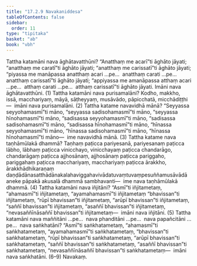 ```yaml
---
title: "17.2.9 Navakaniddesa"
tableOfContents: false
sidebar:
  order: 11
type: "tipitaka"
basket: "ab"
book: "vbh"
---
```



<DynamicBreadcrumb />

<Division number="960" book="vbh" bookNo="30" page="403">

<Paragraph number="2915" book="vbh">
Tattha katamāni nava āghātavatthūni? “Anatthaṃ me acarī”ti āghāto jāyati; “anatthaṃ me caratī”ti āghāto jāyati; “anatthaṃ me carissatī”ti āghāto jāyati; “piyassa me manāpassa anatthaṃ acari …pe…  anatthaṃ carati …pe…  anatthaṃ carissatī”ti āghāto jāyati; “appiyassa me amanāpassa atthaṃ acari …pe…  atthaṃ carati …pe…  atthaṃ carissatī”ti āghāto jāyati. Imāni nava āghātavatthūni. (1)
</Paragraph>

</Division>
<Division number="961" book="vbh" bookNo="30" page="404">

<Paragraph number="2916" book="vbh">
Tattha katamāni nava purisamalāni? Kodho, makkho, issā, macchariyaṃ, māyā, sāṭheyyaṃ, musāvādo, pāpicchatā, micchādiṭṭhi—  imāni nava purisamalāni. (2)
</Paragraph>

</Division>
<Division number="962" book="vbh" bookNo="30" page="404">

<Paragraph number="2917" book="vbh">
Tattha katame navavidhā mānā? “Seyyassa seyyohamasmī”ti māno, “seyyassa sadisohamasmī”ti māno, “seyyassa hīnohamasmī”ti māno, “sadisassa seyyohamasmī”ti māno, “sadisassa sadisohamasmī”ti māno, “sadisassa hīnohamasmī”ti māno, “hīnassa seyyohamasmī”ti māno, “hīnassa sadisohamasmī”ti māno, “hīnassa hīnohamasmī”ti māno—  ime navavidhā mānā. (3)
</Paragraph>

</Division>
<Division number="963" book="vbh" bookNo="30" page="404">

<Paragraph number="2918" book="vbh">
Tattha katame nava taṇhāmūlakā dhammā? Taṇhaṃ paṭicca pariyesanā, pariyesanaṃ paṭicca lābho, lābhaṃ paṭicca vinicchayo, vinicchayaṃ paṭicca chandarāgo, chandarāgaṃ paṭicca ajjhosānaṃ, ajjhosānaṃ paṭicca pariggaho, pariggahaṃ paṭicca macchariyaṃ, macchariyaṃ paṭicca ārakkho, ārakkhādhikaraṇaṃ daṇḍādānasatthādānakalahaviggahavivādatuvaṃtuvaṃpesuññamusāvādā aneke pāpakā akusalā dhammā sambhavanti—  ime nava taṇhāmūlakā dhammā. (4)
</Paragraph>

</Division>
<Division number="964" book="vbh" bookNo="30" page="404">

<Paragraph number="2919" book="vbh">
Tattha katamāni nava iñjitāni? “Asmī”ti iñjitametaṃ, “ahamasmī”ti iñjitametaṃ, “ayamahamasmī”ti iñjitametaṃ “bhavissan”ti iñjitametaṃ, “rūpī bhavissan”ti iñjitametaṃ, “arūpī bhavissan”ti iñjitametaṃ, “saññī bhavissan”ti iñjitametaṃ, “asaññī bhavissan”ti iñjitametaṃ, “nevasaññīnāsaññī bhavissan”ti iñjitametaṃ—  imāni nava iñjitāni. (5)
</Paragraph>

</Division>
<Division number="965" book="vbh" bookNo="30" page="404">

<Paragraph number="2920" book="vbh">
Tattha katamāni nava maññitāni …pe…  nava phanditāni …pe…  nava papañcitāni …pe…  nava saṅkhatāni? “Asmī”ti saṅkhatametaṃ, “ahamasmī”ti saṅkhatametaṃ, “ayamahamasmī”ti saṅkhatametaṃ, “bhavissan”ti saṅkhatametaṃ, “rūpī bhavissan”ti saṅkhatametaṃ, “arūpī bhavissan”ti saṅkhatametaṃ, “saññī bhavissan”ti saṅkhatametaṃ, “asaññī bhavissan”ti saṅkhatametaṃ, “nevasaññīnāsaññī bhavissan”ti saṅkhatametaṃ—  imāni nava saṅkhatāni. (6–9)

</Paragraph>
</Division>

<Paragraph number="2921" type="center" book="vbh">
Navakaṃ.
</Paragraph>